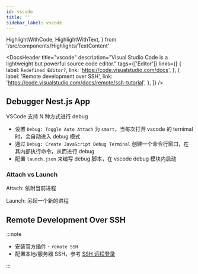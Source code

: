 ```yaml
---
id: vscode
title: ''
sidebar_label: vscode
---
```


  HighlightWithCode,
  HighlightWithText,
} from '/src/components/Highlights/TextContent'

<DocsHeader
  title="vscode"
  description="Visual Studio Code is a lightweight but powerful source code editor."
  tags={['Editor']}
  links={[
    {
      label: `Redefined Editor?`,
      link: 'https://code.visualstudio.com/docs',
    },
    {
      label: 'Remote development over SSH',
      link: 'https://code.visualstudio.com/docs/remote/ssh-tutorial',
    },
  ]}
/>

<!-- -->

## Debugger Nest.js App

VSCode 支持 N 种方式进行 debug

- 设置 `Debug: Toggle Auto Attach` 为 `smart`，当每次打开 vscode 的 ternimal 时，会自动进入 debug 模式
- 通过 `Debug: Create JavaScript Debug Terminal` 创建一个命令行窗口，在其内部执行命令，从而进行 debug
- 配置 `launch.json` 来编写 debug 脚本，在 vscode debug 模块内启动

### Attach vs Launch

Attach: 依附当前进程

Launch: 另起一个新的进程

## Remote Development Over SSH

:::note

- 安装官方插件 - `remote SSH`
- 配置本地/服务器 SSH，参考 [SSH 远程登录](https://doc.joyjoy.cc/docs/server/cloudServer#%E8%AE%BE%E7%BD%AE-ssh-%E8%BF%9C%E7%A8%8B%E7%99%BB%E5%BD%95)

:::
